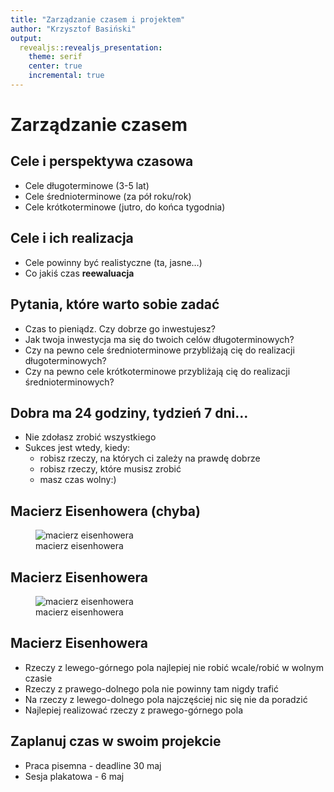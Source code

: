 ```yaml
---
title: "Zarządzanie czasem i projektem"
author: "Krzysztof Basiński"
output:
  revealjs::revealjs_presentation:
    theme: serif
    center: true
    incremental: true
---
```


# Zarządzanie czasem

## Cele i perspektywa czasowa

- Cele długoterminowe (3-5 lat)
- Cele średnioterminowe (za pół roku/rok)
- Cele krótkoterminowe (jutro, do końca tygodnia)

## Cele i ich realizacja

- Cele powinny być realistyczne (ta, jasne...)
- Co jakiś czas **reewaluacja**


## Pytania, które warto sobie zadać

- Czas to pieniądz. Czy dobrze go inwestujesz?
- Jak twoja inwestycja ma się do twoich celów długoterminowych?
- Czy na pewno cele średnioterminowe przybliżają cię do realizacji długoterminowych?
- Czy na pewno cele krótkoterminowe przybliżają cię do realizacji średnioterminowych?

## Dobra ma 24 godziny, tydzień 7 dni...

- Nie zdołasz zrobić wszystkiego
- Sukces jest wtedy, kiedy: 
    - robisz rzeczy, na których ci zależy na prawdę dobrze
    - robisz rzeczy, które musisz zrobić
    - masz czas wolny:)
    


    
## Macierz Eisenhowera (chyba)

![macierz eisenhowera](img/eisenhower.png)


## Macierz Eisenhowera

![macierz eisenhowera](img/eisenhower_wazne.png)


## Macierz Eisenhowera

- Rzeczy z lewego-górnego pola najlepiej nie robić wcale/robić w wolnym czasie
- Rzeczy z prawego-dolnego pola nie powinny tam nigdy trafić
- Na rzeczy z lewego-dolnego pola najczęściej nic się nie da poradzić
- Najlepiej realizować rzeczy z prawego-górnego pola


## Zaplanuj czas w swoim projekcie

- Praca pisemna - deadline 30 maj
- Sesja plakatowa - 6 maj

